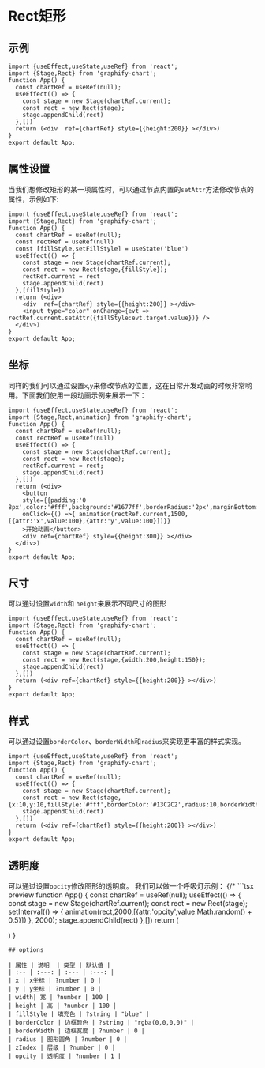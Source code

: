 

# Rect矩形

## 示例
```tsx preview
import {useEffect,useState,useRef} from 'react';
import {Stage,Rect} from 'graphify-chart';
function App() {
  const chartRef = useRef(null);
  useEffect(() => {
    const stage = new Stage(chartRef.current);
    const rect = new Rect(stage);
    stage.appendChild(rect)
  },[])
  return (<div  ref={chartRef} style={{height:200}} ></div>)
}
export default App;
```
## 属性设置
当我们想修改矩形的某一项属性时，可以通过节点内置的`setAttr`方法修改节点的属性，示例如下:
```tsx preview
import {useEffect,useState,useRef} from 'react';
import {Stage,Rect} from 'graphify-chart';
function App() {
  const chartRef = useRef(null);
  const rectRef = useRef(null)
  const [fillStyle,setFillStyle] = useState('blue')
  useEffect(() => {
    const stage = new Stage(chartRef.current);
    const rect = new Rect(stage,{fillStyle});
    rectRef.current = rect
    stage.appendChild(rect)
  },[fillStyle])
  return (<div>
    <div  ref={chartRef} style={{height:200}} ></div>
    <input type="color" onChange={evt => rectRef.current.setAttr({fillStyle:evt.target.value})} />
  </div>)
}
export default App;
```
## 坐标
同样的我们可以通过设置`x`,`y`来修改节点的位置，这在日常开发动画的时候非常哟用。下面我们使用一段动画示例来展示一下：
```tsx preview
import {useEffect,useState,useRef} from 'react';
import {Stage,Rect,animation} from 'graphify-chart';
function App() {
  const chartRef = useRef(null);
  const rectRef = useRef(null)
  useEffect(() => {
    const stage = new Stage(chartRef.current);
    const rect = new Rect(stage);
    rectRef.current = rect;
    stage.appendChild(rect)
  },[])
  return (<div>
    <button 
    style={{padding:'0 8px',color:'#fff',background:'#1677ff',borderRadius:'2px',marginBottom:'24px'}} 
    onClick={() =>{ animation(rectRef.current,1500,[{attr:'x',value:100},{attr:'y',value:100}])}}
    >开始动画</button>
    <div ref={chartRef} style={{height:300}} ></div>
  </div>)
}
export default App;
```
## 尺寸
可以通过设置`width`和 `height`来展示不同尺寸的图形
```tsx preview
import {useEffect,useState,useRef} from 'react';
import {Stage,Rect} from 'graphify-chart';
function App() {
  const chartRef = useRef(null);
  useEffect(() => {
    const stage = new Stage(chartRef.current);
    const rect = new Rect(stage,{width:200,height:150});
    stage.appendChild(rect)
  },[])
  return (<div ref={chartRef} style={{height:200}} ></div>)
}
export default App;
```
## 样式
可以通过设置`borderColor`、`borderWidth`和`radius`来实现更丰富的样式实现。
```tsx preview
import {useEffect,useState,useRef} from 'react';
import {Stage,Rect} from 'graphify-chart';
function App() {
  const chartRef = useRef(null);
  useEffect(() => {
    const stage = new Stage(chartRef.current);
    const rect = new Rect(stage,{x:10,y:10,fillStyle:'#fff',borderColor:'#13C2C2',radius:10,borderWidth:2});
    stage.appendChild(rect)
  },[])
  return (<div ref={chartRef} style={{height:200}} ></div>)
}
export default App;
```
## 透明度
可以通过设置`opcity`修改图形的透明度。
我们可以做一个呼吸灯示例：
{/* ```tsx preview
function App() {
  const chartRef = useRef(null);
  useEffect(() => {
    const stage = new Stage(chartRef.current);
    const rect = new Rect(stage);
    setInterval(() => {
        animation(rect,2000,[{attr:'opcity',value:Math.random() + 0.5}])
    }, 2000);
    stage.appendChild(rect)
  },[])
  return (<div ref={chartRef} style={{height:200}} ></div>)
}
``` */}
## options

| 属性 | 说明  | 类型 | 默认值 |
| :-- | :---: | :--- | :---: |
| x | x坐标 | ?number | 0 |
| y | y坐标 | ?number | 0 |
| width| 宽 | ?number | 100 |
| height | 高 | ?number | 100 |
| fillStyle | 填充色 | ?string | "blue" | 
| borderColor | 边框颜色 | ?string | "rgba(0,0,0,0)" |
| borderWidth | 边框宽度 | ?number | 0 |
| radius | 图形圆角 | ?number | 0 |
| zIndex | 层级 | ?number | 0 |
| opcity | 透明度 | ?number | 1 |



